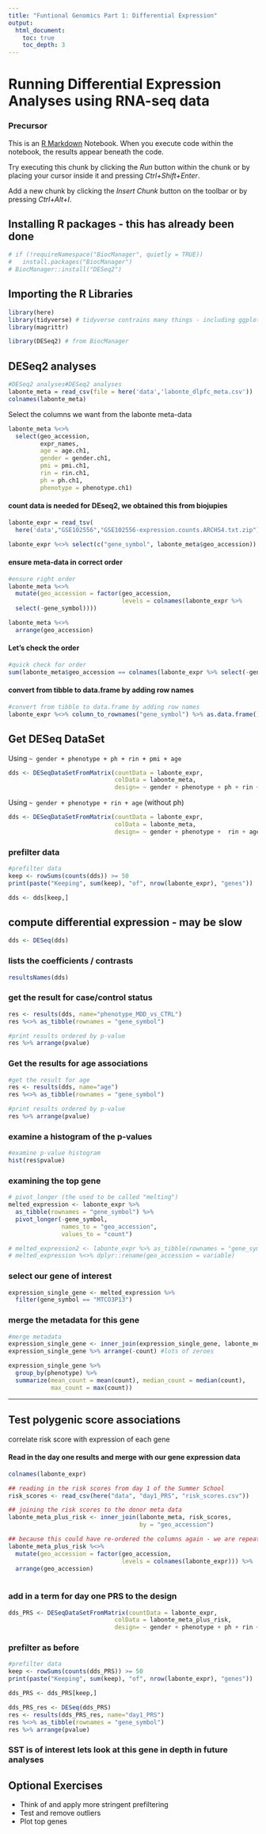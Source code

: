 ```yaml
---
title: "Funtional Genomics Part 1: Differential Expression"
output:
  html_document:
    toc: true
    toc_depth: 3
---
```


# Running Differential Expression Analyses using RNA-seq data

### Precursor

This is an [R Markdown](http://rmarkdown.rstudio.com) Notebook. When you execute code within the notebook, the results appear beneath the code. 

Try executing this chunk by clicking the *Run* button within the chunk or by placing your cursor inside it and pressing *Ctrl+Shift+Enter*. 

Add a new chunk by clicking the *Insert Chunk* button on the toolbar or by pressing *Ctrl+Alt+I*.

## Installing R packages - this has already been done



```r
# if (!requireNamespace("BiocManager", quietly = TRUE))
#   install.packages("BiocManager")
# BiocManager::install("DESeq2")

```

## Importing the R Libraries

```r
library(here)
library(tidyverse) # tidyverse contrains many things - including ggplot2
library(magrittr)

library(DESeq2) # from BiocManager


```

## DESeq2 analyses

```r
#DESeq2 analyses#DESeq2 analyses
labonte_meta = read_csv(file = here('data','labonte_dlpfc_meta.csv'))
colnames(labonte_meta)
```

Select the columns we want from the labonte meta-data 

```r
labonte_meta %<>% 
  select(geo_accession, 
         expr_names, 
         age = age.ch1, 
         gender = gender.ch1, 
         pmi = pmi.ch1, 
         rin = rin.ch1, 
         ph = ph.ch1, 
         phenotype = phenotype.ch1)

```

#### count data is needed for DEseq2, we obtained this from biojupies

```r
labonte_expr = read_tsv( 
  here('data',"GSE102556","GSE102556-expression.counts.ARCHS4.txt.zip"))

labonte_expr %<>% select(c("gene_symbol", labonte_meta$geo_accession))
```

#### ensure meta-data in correct order

```r
#ensure right order
labonte_meta %<>% 
  mutate(geo_accession = factor(geo_accession, 
                                levels = colnames(labonte_expr %>%
  select(-gene_symbol))))

labonte_meta %<>% 
  arrange(geo_accession)
```

#### Let's check the order

```r
#quick check for order
sum(labonte_meta$geo_accession == colnames(labonte_expr %>% select(-gene_symbol)))
```

#### convert from tibble to data.frame by adding row names

```r
#convert from tibble to data.frame by adding row names
labonte_expr %<>% column_to_rownames("gene_symbol") %>% as.data.frame()
```

## Get DESeq DataSet

Using `~ gender + phenotype + ph + rin + pmi + age`

```r
dds <- DESeqDataSetFromMatrix(countData = labonte_expr,
                              colData = labonte_meta,
                              design= ~ gender + phenotype + ph + rin + pmi + age)
```

Using `~ gender + phenotype + rin + age` (without ph)

```r
dds <- DESeqDataSetFromMatrix(countData = labonte_expr,
                              colData = labonte_meta,
                              design= ~ gender + phenotype +  rin + age)
```

### prefilter data

```r
#prefilter data
keep <- rowSums(counts(dds)) >= 50
print(paste("Keeping", sum(keep), "of", nrow(labonte_expr), "genes"))

dds <- dds[keep,]
```

## compute differential expression - may be slow

```r
dds <- DESeq(dds)
```

### lists the coefficients / contrasts

```r
resultsNames(dds)
```

### get the result for case/control status

```r
res <- results(dds, name="phenotype_MDD_vs_CTRL")
res %<>% as_tibble(rownames = "gene_symbol")

#print results ordered by p-value
res %>% arrange(pvalue)
```

### Get the results for age associations

```r
#get the result for age
res <- results(dds, name="age")
res %<>% as_tibble(rownames = "gene_symbol")

#print results ordered by p-value
res %>% arrange(pvalue)
```

### examine a histogram of the p-values

```r
#examine p-value histogram
hist(res$pvalue)
```

### examining the top gene


```r
# pivot_longer (the used to be called "melting") 
melted_expression <- labonte_expr %>% 
  as_tibble(rownames = "gene_symbol") %>% 
  pivot_longer(-gene_symbol, 
               names_to = "geo_accession", 
               values_to = "count") 
```

```r
# melted_expression2 <- labonte_expr %>% as_tibble(rownames = "gene_symbol") %>% melt(value.name = "count") %>% as_tibble()
# melted_expression %<>% dplyr::rename(geo_accession = variable)
```

### select our gene of interest

```r
expression_single_gene <- melted_expression %>%
  filter(gene_symbol == "MTCO3P13")
```

### merge the metadata for this gene

```r
#merge metadata
expression_single_gene <- inner_join(expression_single_gene, labonte_meta)
expression_single_gene %>% arrange(-count) #lots of zeroes
```

```r
expression_single_gene %>% 
  group_by(phenotype) %>% 
  summarize(mean_count = mean(count), median_count = median(count),
            max_count = max(count))
```


---------------------------------------------------------------

## Test polygenic score associations

correlate risk score with expression of each gene

#### Read in the day one results and merge with our gene expression data

```r
colnames(labonte_expr)
```


```r
## reading in the risk scores from day 1 of the Summer School
risk_scores <- read_csv(here("data", "day1_PRS", "risk_scores.csv"))

## joining the risk scores to the donor meta data
labonte_meta_plus_risk <- inner_join(labonte_meta, risk_scores, 
                                     by = "geo_accession")

## because this could have re-ordered the columns again - we are repeating the steps from above to force the column order back..
labonte_meta_plus_risk %<>% 
  mutate(geo_accession = factor(geo_accession, 
                                levels = colnames(labonte_expr))) %>%
  arrange(geo_accession)
  
```

### add in a term for day one PRS to the design

```r
dds_PRS <- DESeqDataSetFromMatrix(countData = labonte_expr,
                              colData = labonte_meta_plus_risk,
                              design= ~ gender + phenotype + ph + rin + pmi + age + day1_PRS)
```


### prefilter as before

```r
#prefilter data
keep <- rowSums(counts(dds_PRS)) >= 50
print(paste("Keeping", sum(keep), "of", nrow(labonte_expr), "genes"))

dds_PRS <- dds_PRS[keep,]

dds_PRS_res <- DESeq(dds_PRS)
res <- results(dds_PRS_res, name="day1_PRS")
res %<>% as_tibble(rownames = "gene_symbol")
res %>% arrange(pvalue)
```

### SST is of interest lets look at this gene in depth in future analyses


## Optional Exercises

* Think of and apply more stringent prefiltering
* Test and remove outliers
* Plot top genes
